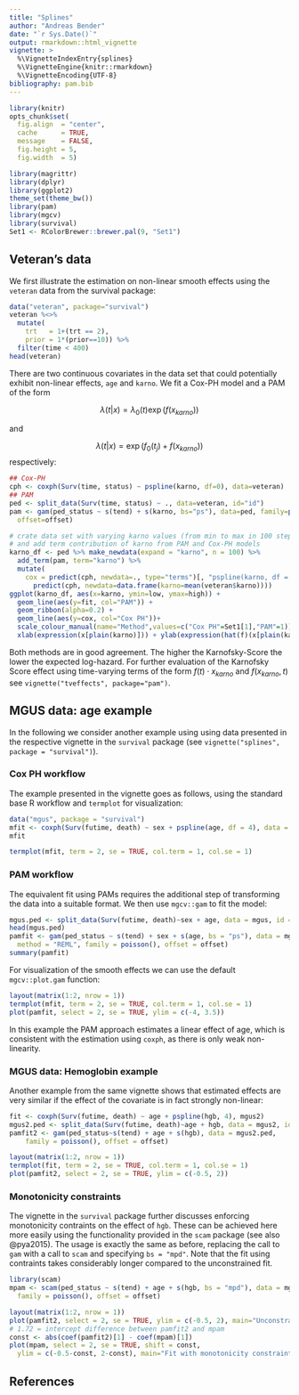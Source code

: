 ```yaml
---
title: "Splines"
author: "Andreas Bender"
date: "`r Sys.Date()`"
output: rmarkdown::html_vignette
vignette: >
  %\VignetteIndexEntry{splines}
  %\VignetteEngine{knitr::rmarkdown}
  %\VignetteEncoding{UTF-8}
bibliography: pam.bib
---
```


```r
library(knitr)
opts_chunk$set(
  fig.align  = "center",
  cache      = TRUE,
  message    = FALSE,
  fig.height = 5,
  fig.width  = 5)
```


```r
library(magrittr)
library(dplyr)
library(ggplot2)
theme_set(theme_bw())
library(pam)
library(mgcv)
library(survival)
Set1 <- RColorBrewer::brewer.pal(9, "Set1")
```

## Veteran's data 

We first illustrate the estimation on non-linear smooth effects using 
the `veteran` data from the survival package: 

```r
data("veteran", package="survival")
veteran %<>% 
  mutate(
    trt   = 1+(trt == 2),
    prior = 1*(prior==10)) %>% 
  filter(time < 400)
head(veteran)
```

There are two continuous covariates in the data set that could potentially 
exhibit non-linear effects, `age` and `karno`. We fit a Cox-PH model and 
a PAM of the form 

$$
\lambda(t|x) = \lambda_0(t)\exp(f(x_{karno})) 
$$

and 

$$
\lambda(t|x) = \exp(f_0(t_j) + f(x_{karno}))
$$
respectively: 

```r
## Cox-PH 
cph <- coxph(Surv(time, status) ~ pspline(karno, df=0), data=veteran)
## PAM 
ped <- split_data(Surv(time, status) ~ ., data=veteran, id="id")
pam <- gam(ped_status ~ s(tend) + s(karno, bs="ps"), data=ped, family=poisson(), 
  offset=offset)
```


```r
# crate data set with varying karno values (from min to max in 100 steps) 
# and add term contribution of karno from PAM and Cox-PH models
karno_df <- ped %>% make_newdata(expand = "karno", n = 100) %>% 
  add_term(pam, term="karno") %>% 
  mutate(
    cox = predict(cph, newdata=., type="terms")[, "pspline(karno, df = 0)"] - 
      predict(cph, newdata=data.frame(karno=mean(veteran$karno))))
ggplot(karno_df, aes(x=karno, ymin=low, ymax=high)) +
  geom_line(aes(y=fit, col="PAM")) +
  geom_ribbon(alpha=0.2) +
  geom_line(aes(y=cox, col="Cox PH"))+
  scale_colour_manual(name="Method",values=c("Cox PH"=Set1[1],"PAM"=1)) +
  xlab(expression(x[plain(karno)])) + ylab(expression(hat(f)(x[plain(karno)])))
```

Both methods are in good agreement. The higher the Karnofsky-Score the lower the
expected log-hazard. For further evaluation of the Karnofsky Score effect using
time-varying terms of the form $f(t)\cdot x_{karno}$ and $f(x_{karno}, t)$ see 
`vignette("tveffects", package="pam")`. 


## MGUS data: age example

In the following we consider another example using  using data presented in the 
respective vignette in the `survival` package 
(see `vignette("splines", package = "survival")`).


### Cox PH workflow

The example presented in the vignette goes as follows, using the standard 
base R workflow and `termplot` for visualization: 

```r
data("mgus", package = "survival")
mfit <- coxph(Surv(futime, death) ~ sex + pspline(age, df = 4), data = mgus)
mfit
```

```r
termplot(mfit, term = 2, se = TRUE, col.term = 1, col.se = 1)
```


### PAM workflow
The equivalent fit using PAMs requires the additional step of transforming the 
data into a suitable format. We then use `mgcv::gam` to fit 
the model: 

```r
mgus.ped <- split_data(Surv(futime, death)~sex + age, data = mgus, id = "id")
head(mgus.ped)
pamfit <- gam(ped_status ~ s(tend) + sex + s(age, bs = "ps"), data = mgus.ped, 
  method = "REML", family = poisson(), offset = offset)
summary(pamfit)
```

For visualization of the smooth effects we can use the default `mgcv::plot.gam` 
function: 

```r
layout(matrix(1:2, nrow = 1))
termplot(mfit, term = 2, se = TRUE, col.term = 1, col.se = 1)
plot(pamfit, select = 2, se = TRUE, ylim = c(-4, 3.5))
```

In this example the PAM approach estimates a linear effect of age, which is 
consistent with the estimation using `coxph`, as there is only weak non-linearity.

### MGUS data: Hemoglobin example
Another example from the same vignette shows that estimated effects 
are very similar if the effect of the covariate is in fact strongly non-linear: 

```r
fit <- coxph(Surv(futime, death) ~ age + pspline(hgb, 4), mgus2)
mgus2.ped <- split_data(Surv(futime, death)~age + hgb, data = mgus2, id = "id")
pamfit2 <- gam(ped_status~s(tend) + age + s(hgb), data = mgus2.ped, 
	family = poisson(), offset = offset)
```
  
```r
layout(matrix(1:2, nrow = 1))
termplot(fit, term = 2, se = TRUE, col.term = 1, col.se = 1)
plot(pamfit2, select = 2, se = TRUE, ylim = c(-0.5, 2))
```

### Monotonicity constraints
The vignette in the `survival` package further discusses enforcing monotonicity 
contraints on the effect of `hgb`. These can be achieved here more easily 
using the functionality provided in the `scam` package (see also @pya2015). 
The usage is exactly the same as before, replacing the call to `gam` with a 
call to `scam` and specifying `bs = "mpd"`. Note that the fit using contraints 
takes considerably longer compared to the unconstrained fit. 

```r
library(scam)
mpam <- scam(ped_status ~ s(tend) + age + s(hgb, bs = "mpd"), data = mgus2.ped, 
  family = poisson(), offset = offset)
```

```r
layout(matrix(1:2, nrow = 1))
plot(pamfit2, select = 2, se = TRUE, ylim = c(-0.5, 2), main="Unconstrained fit")
# 1.72 = intercept difference between pamfit2 and mpam
const <- abs(coef(pamfit2)[1] - coef(mpam)[1])
plot(mpam, select = 2, se = TRUE, shift = const, 
  ylim = c(-0.5-const, 2-const), main="Fit with monotonicity constraint")
```

## References
